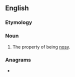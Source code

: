 ==English==

===Etymology===
{{suffix|en|nosy|ness}}

===Noun===
{{en-noun|-|es}}

# The property of being [[nosy]].

===Anagrams===
* {{anagrams|en|sissonne}}